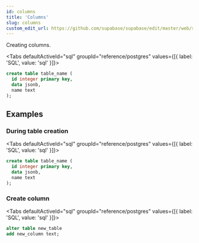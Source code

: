 ```yaml
---
id: columns
title: 'Columns'
slug: columns
custom_edit_url: https://github.com/supabase/supabase/edit/master/web/spec/postgres.yml
---
```


Creating columns.

<Tabs
  defaultActiveId="sql"
  groupId="reference/postgres"
  values={[{ label: 'SQL', value: 'sql' }]}>

<TabsPanel id="sql" label="sql">

```sql
create table table_name (
  id integer primary key,
  data jsonb,
  name text
);
```

</TabsPanel>

</Tabs>

## Examples

### During table creation

<Tabs
  defaultActiveId="sql"
  groupId="reference/postgres"
  values={[{ label: 'SQL', value: 'sql' }]}>

<TabsPanel id="sql" label="sql">

```sql
create table table_name (
  id integer primary key,
  data jsonb,
  name text
);
```

</TabsPanel>

</Tabs>

### Create column

<Tabs
  defaultActiveId="sql"
  groupId="reference/postgres"
  values={[{ label: 'SQL', value: 'sql' }]}>

<TabsPanel id="sql" label="sql">

```sql
alter table new_table
add new_column text;
```

</TabsPanel>

</Tabs>
